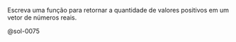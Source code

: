 <!-- Contagem de positivos em vetor -->
::: {#exr-0075}
Escreva uma função para retornar a quantidade de valores positivos em um vetor de números reais.

@sol-0075
:::